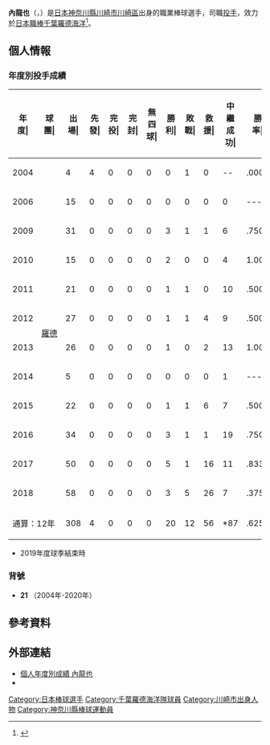 {{Infobox NPB player|
|name=內龍也|
|image=Tatsuya Uchi2011.jpg|
|width=300|
|position=投手|
|team=|
|number=|
|bats=右|
|throws=右|
|birthdate={{birth_date_and_age|1985|7|13|mf=y}}|
|birthplace={{JPN}}[[神奈川縣|神奈川縣]][[川崎市|川崎市]][[川崎區|川崎區]]|
|debutdate=4月26日
|debutyear=2008年
|debutteam=千葉羅德海洋
|statyear=2019年球季
|stat1label=勝投－敗投
|stat1value=20－12
|stat2label=中繼－救援
|stat2value=87－56
|stat3label=三振－四壞
|stat3value=311－131
|stat4label=防禦率
|stat4value=3.33
|teams=<nowiki></nowiki> 
* 川崎工業高等學校
* [[千葉羅德海洋|千葉羅德海洋]] (2004-2020)
}}
'''內龍也'''（{{jpn|j=内 竜也|hg=うち たつや|rm=Uchi Tatsuya}}，{{bd|1985年|7月13日||catIdx=Uchi, Tatsuya}}）是[[日本|日本]][[神奈川縣|神奈川縣]][[川崎市|川崎市]][[川崎區|川崎區]]出身的職業棒球選手，司職[[投手|投手]]，效力於[[日本職棒|日本職棒]][[千葉羅德海洋|千葉羅德海洋]]<ref>{{cite web |url=https://www.nikkansports.com/baseball/news/201811090000689.html |title=ロッテ内が右肘の遊離体除手術、投球再開まで２カ月 |publisher=日刊體育 |date=2018-11-09|accessdate=2020-11-02 |archive-date=2019-12-08 |archive-url=https://web.archive.org/web/20191208094433/https://www.nikkansports.com/baseball/news/201811090000689.html |dead-url=no }}</ref>。

== 個人情報 ==
=== 年度別投手成績 ===
{| class="wikitable" style="text-align:right; font-size:small"
|-bgcolor="#efefef"
!年<br>度|!!球<br>團|!!出<br>場|!!先<br>發|!!完<br>投|!!完<br>封|!!無<br>四<br>球|!!勝<br>利|!!敗<br>戰|!!救<br>援|!!中<br>繼<br>成<br>功|!!勝<br>率|!!打<br>者|!!投<br>球<br>局<br>數|!!被<br>安<br>打|!!被<br>全<br>壘<br>打|!!保<br>送|!!敬<br>遠|!!觸<br>身<br>球|!!三<br>振<br>數|!!暴<br>投|!!犯<br>規|!!失分|!!自<br>責<br>分|!!防<br>禦<br>率|!!WHIP
|-
|style="text-align:center;"|2004
|rowspan="12" style="text-align: center; white-space: nowrap;"|[[千葉羅德海洋|羅德]]
|4||4||0||0||0||0||1||0||--||.000||81||16.0||21||4||12||0||1||15||2||0||19||19||10.69||2.06
|-
|style="text-align:center;"|2006
|15||0||0||0||0||0||0||0||0||----||89||20.2||19||2||7||0||1||15||1||0||8||7||3.05||1.26
|-
|style="text-align: center;"|2009
|31||0||0||0||0||3||1||1||6||.750||112||26.0||25||3||12||1||1||29||4||0||18||18||6.23||1.42
|-
|style="text-align:center;"|2010
|15||0||0||0||0||2||0||0||4||1.000||85||20.0||14||1||10||0||1||20||2||0||12||10||4.50||1.20
|-
|style="text-align: center;"|2011
|21||0||0||0||0||1||1||0||10||.500||100||24.2||17||1||7||1||2||24||1||0||6||6||2.19||0.98
|-
|style="text-align:center;"|2012
|27||0||0||0||0||1||1||4||9||.500||102||25.0||23||2||4||3||3||23||0||0||7||5||1.80||1.08
|-
|style="text-align: center;"|2013
|26||0||0||0||0||1||0||2||13||1.000||102||25.2||18||0||10||0||0||26||1||0||3||3||1.05||1.09 
|-
|style="text-align:center;"|2014
|5||0||0||0||0||0||0||0||1||----||28||5.1||9||1||2||0||0||6||0||0||4||3||5.06||2.06 
|-
|style="text-align: center;"|2015
|22||0||0||0||0||1||1||6||7||.500||88||21.1||18||0||8||0||2||21||1||0||5||3||1.27||1.22 
|-
|style="text-align:center;"|2016
|34||0||0||0||0||3||1||1||19||.750||125||32.1||17||3||12||1||0||34||1||0||5||5||1.39||0.90 
|-
|style="text-align: center;"|2017
|50||0||0||0||0||5||1||16||11||.833||211||49.0||36||5||28||4||0||44||1||0||16||16||2.94||1.31
|-
|style="text-align:center;"|2018
|58||0||0||0||0||3||5||26||7||.375||241||58.2||51||5||19||4||1||54||2||0||25||25||3.84||1.19
|-
!colspan="2"|通算：12年
|308||4||0||0||0||20||12||56||*87||.625||1364||324.2||268||27||131||14||12||311||16||0||128||120||3.33||1.23
|}
* 2019年度球季結束時

=== 背號 ===
* '''21''' （2004年-2020年）

== 參考資料 ==
{{reflist}}

== 外部連結 ==
* [https://npb.jp/bis/players/61165119.html 個人年度別成績 內龍也] {{Wayback|url=https://npb.jp/bis/players/61165119.html |date=20201104094426 }} {{ja icon}} 
* {{Baseballstats|brm=uchi--001tat}}

{{日本職棒總冠軍賽優秀選手}}
{{DEFAULTSORT:Uchi, Tatsuya}}
[[Category:日本棒球選手|Category:日本棒球選手]]
[[Category:千葉羅德海洋隊球員|Category:千葉羅德海洋隊球員]]
[[Category:川崎市出身人物|Category:川崎市出身人物]]
[[Category:神奈川縣棒球運動員|Category:神奈川縣棒球運動員]]